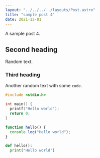 ```yaml
---
layout: "../../../../layouts/Post.astro"
title: "sample post 4"
date: 2021-12-01
---
```


A sample post 4.

## Second heading

Random text.

### Third heading

Another random text with some `code`.

```c
#include <stdio.h>

int main() {
  printf("Hello world");
  return 0;
}
```

```javascript
function hello() {
  console.log("Hello world");
}
```

```python
def hello():
  print("Hello world")
```

<Tex formula="E=mc^2" />
